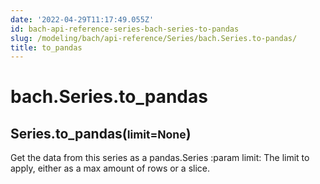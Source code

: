 ```yaml
---
date: '2022-04-29T11:17:49.055Z'
id: bach-api-reference-series-bach-series-to-pandas
slug: /modeling/bach/api-reference/Series/bach.Series.to-pandas/
title: to_pandas
---
```


# bach.Series.to_pandas

<div class="method">
<h2 class="signature-class"><span class="additional-name">Series.</span><span class="name">to_pandas(</span><small class="parameter-list"><span class="parameter" id="limit">limit=None</span></small>)</h2>


<div class="content">

Get the data from this series as a pandas.Series
:param limit: The limit to apply, either as a max amount of rows or a slice.


</div>

</div>
